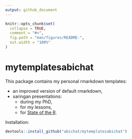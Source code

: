 ```yaml
---
output: github_document
---
```


<!-- README.md is generated from README.Rmd. Please edit that file -->

```r
knitr::opts_chunk$set(
  collapse = TRUE,
  comment = "#>",
  fig.path = "man/figures/README-",
  out.width = "100%"
)
```

# mytemplatesabichat

This package contains my personal rmarkdown templates:

* an improved version of default rmarkdown,
* xaringan presentations:
  * during my PhD,
  * for my lessons,
  * for <a href="https://stateofther.github.io" target="_blank">State of the R</a>.
  

Installation:

```r
devtools::install_github("abichat/mytemplatesabichat")
```

